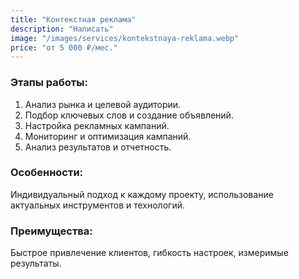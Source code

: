 ```yaml
---
title: "Контекстная реклама"
description: "Написать"
image: "/images/services/kontekstnaya-reklama.webp"
price: "от 5 000 ₽/мес."
---
```


### Этапы работы:

1. Анализ рынка и целевой аудитории.
2. Подбор ключевых слов и создание объявлений.
3. Настройка рекламных кампаний.
4. Мониторинг и оптимизация кампаний.
5. Анализ результатов и отчетность.

### Особенности:

Индивидуальный подход к каждому проекту, использование актуальных инструментов и технологий.

### Преимущества:

Быстрое привлечение клиентов, гибкость настроек, измеримые результаты.
